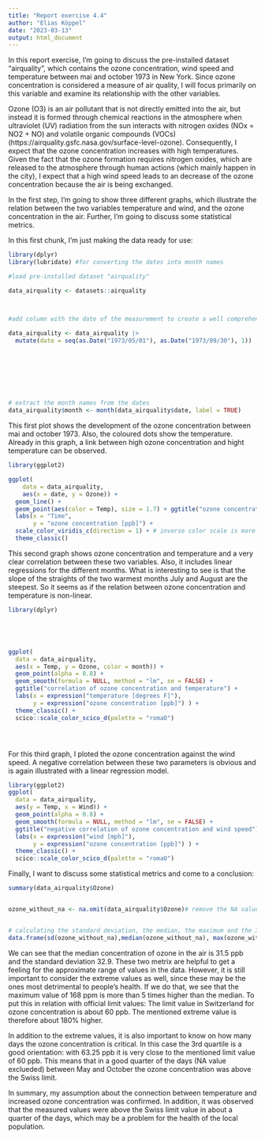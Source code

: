 ```yaml
---
title: "Report exercise 4.4"
author: "Elias Köppel"
date: "2023-03-13"
output: html_document
---
```


In this report exercise, I'm going to discuss the pre-installed dataset "airquality", which contains the ozone concentration, wind speed and temperature between mai and october 1973 in New York. Since ozone concentration is considered a measure of air quality, I will focus primarily on this variable and examine its relationship with the other variables. 

Ozone (O3) is an air pollutant that is not directly emitted into the air, but instead it is formed through chemical reactions in the atmosphere when ultraviolet (UV) radiation from the sun interacts with nitrogen oxides (NOx = NO2 + NO) and volatile organic compounds (VOCs) (https://airquality.gsfc.nasa.gov/surface-level-ozone). Consequently, I expect that the ozone concentration increases with high temperatures. Given the fact that the ozone formation requires nitrogen oxides, which are  released to the atmosphere through human actions (which mainly happen in the city), I expect that a high wind speed leads to an decrease of the ozone concentration because the air is being exchanged.  

In the first step, I'm going to show three different graphs, which illustrate the relation between the two variables temperature and wind, and the ozone concentration in the air. Further, I'm going to discuss some statistical metrics. 




In this first chunk, I'm just making the data ready for use:
```r
library(dplyr)
library(lubridate) #for converting the dates into month names

#load pre-installed dataset "airquality"

data_airquality <- datasets::airquality



#add column with the date of the measurement to create a well comprehensible timeline in the following plots

data_airquality <- data_airquality |> 
  mutate(date = seq(as.Date("1973/05/01"), as.Date("1973/09/30"), 1))








# extract the month names from the dates
data_airquality$month <- month(data_airquality$date, label = TRUE)


```







This first plot shows the development of the ozone concentration between mai and october 1973. Also, the coloured dots show the temperature. Already in this graph, a link between high ozone concentration and hight temperature can be observed. 
```r
library(ggplot2)

ggplot(
    data = data_airquality,
    aes(x = date, y = Ozone)) +
  geom_line() +
  geom_point(aes(color = Temp), size = 1.7) + ggtitle("ozone concentration in 1973") +
  labs(x = "Time", 
       y = "ozone concentration [ppb]") +
  scale_color_viridis_c(direction = 1) + # inverse color scale is more intuitive here
  theme_classic()

```





This second graph shows ozone concentration and temperature and a very clear correlation between these two variables. Also, it includes linear regressions for the different months. What is interesting to see is that the slope of the straights of the two warmest months July and August are the steepest. So it seems as if the relation between ozone concentration and temperature is non-linear. 
```r

library(dplyr)





ggplot(
  data = data_airquality,
  aes(x = Temp, y = Ozone, color = month)) +
  geom_point(alpha = 0.8) +
  geom_smooth(formula = NULL, method = "lm", se = FALSE) +
  ggtitle("correlation of ozone concentration and temperature") +
  labs(x = expression("temperature [degrees F]"), 
       y = expression("ozone concentration [ppb]") ) +
  theme_classic() +
  scico::scale_color_scico_d(palette = "romaO")





```





For this third graph, I ploted the ozone concentration against the wind speed. A negative correlation between these two parameters is obvious and is again illustrated with a linear regression model. 

```r
library(ggplot2)
ggplot(
  data = data_airquality,
  aes(y = Temp, x = Wind)) +
  geom_point(alpha = 0.8) +
  geom_smooth(formula = NULL, method = "lm", se = FALSE) +
  ggtitle("negative correlation of ozone concentration and wind speed") +
  labs(x = expression("wind [mph]"), 
       y = expression("ozone concentration [ppb]") ) +
  theme_classic() +
  scico::scale_color_scico_d(palette = "romaO")
```



Finally, I want to discuss some statistical metrics and come to a conclusion:
```r

summary(data_airquality$Ozone)


ozone_without_na <- na.omit(data_airquality$Ozone)# remove the NA values to calculate the standard deviation


# calculating the standard deviation, the median, the maximum and the 3th quantile: 
data.frame(sd(ozone_without_na),median(ozone_without_na), max(ozone_without_na), quantile(ozone_without_na, 0.75))


```
We can see that the median concentration of ozone in the air is 31.5 ppb and the standard deviation 32.9. These two metrix are helpful to get a feeling for the approximate range of values in the data.
However, it is still important to consider the extreme values as well, since these may be the ones most detrimental to people's health. If we do that, we see that the maximum value of 168 ppm is more than 5 times higher than the median. To put this in relation with official limit values: The limit value in Switzerland for ozone concentration is about 60 ppb. The mentioned extreme value is therefore about 180% higher.

In addition to the extreme values, it is also important to know on how many days the ozone concentration is critical. In this case the 3rd quartile is a good orientation: with 63.25 ppb it is very close to the mentioned limit value of 60 ppb. This means that in a good quarter of the days (NA value exclueded) between May and October the ozone concentration was above the Swiss limit. 


In summary, my assumption about the connection between temperature and increased ozone concentration was confirmed. In addition, it was observed that the measured values were above the Swiss limit value in about a quarter of the days, which may be a problem for the health of the local population. 

